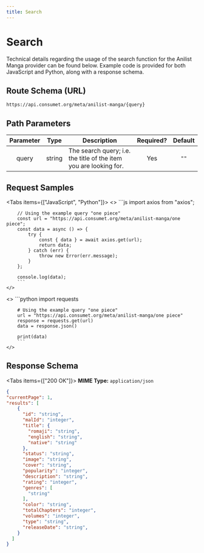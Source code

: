 ```yaml
---
title: Search
---
```



# Search

Technical details regarding the usage of the search function for the Anilist Manga provider can be found below. Example code is provided for both JavaScript and Python, along with a response schema.

## Route Schema (URL)

```
https://api.consumet.org/meta/anilist-manga/{query}
```

## Path Parameters

| Parameter |  Type  | Description                                                       | Required? | Default |
| :-------: | :----: | ----------------------------------------------------------------- | :-------: | :-----: |
|   query   | string | The search query; i.e. the title of the item you are looking for. |    Yes    |  `""`   |

## Request Samples

<Tabs items={["JavaScript", "Python"]}>
  <Tab>
    <>
        ```js
        import axios from "axios";

        // Using the example query "one piece"
        const url = "https://api.consumet.org/meta/anilist-manga/one piece";
        const data = async () => {
            try {
                const { data } = await axios.get(url);
                return data;
            } catch (err) {
                throw new Error(err.message);
            }
        };

        console.log(data);
        ```
    </>

  </Tab>
  <Tab>
    <>
        ```python
        import requests

        # Using the example query "one piece"
        url = "https://api.consumet.org/meta/anilist-manga/one piece"
        response = requests.get(url)
        data = response.json()

        print(data)
        ```
    </>

  </Tab>
</Tabs>

## Response Schema

<Tabs items={["200 OK"]}>
  <Tab>
  **MIME Type:** `application/json`
  ```json copy=false
  {
  "currentPage": 1,
  "results": [
      {
        "id": "string",
        "malId": "integer",
        "title": {
          "romaji": "string",
          "english": "string",
          "native": "string"
        }, 
        "status": "string",
        "image": "string",
        "cover": "string",
        "popularity": "integer",
        "description": "string",
        "rating": "integer",
        "genres": [
          "string"
        ],
        "color": "string",
        "totalChapters": "integer",
        "volumes": "integer",
        "type": "string",
        "releaseDate": "string",
      }
    ]
  }
  ```
  </Tab>
</Tabs>

